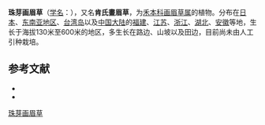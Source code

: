 {{Speciesbox
| name = 珠芽画眉草
| status = 
| status_system = 
| image =
| genus = Eragrostis
| species = bulbillifera
| authority = Steud.
}}

'''珠芽画眉草'''（[[学名|学名]]：{{lang|la|''Eragrostis bulbillifera''}}），又名'''肯氏畫眉草'''，为[[禾本科|禾本科]][[画眉草属|画眉草属]]的植物。分布在[[日本|日本]]、[[东南亚地区|东南亚地区]]、[[台湾岛|台湾岛]]以及[[中国大陆|中国大陆]]的[[福建|福建]]、[[江苏|江苏]]、[[浙江|浙江]]、[[湖北|湖北]]、[[安徽|安徽]]等地，生长于海拔130米至600米的地区，多生长在路边、山坡以及田边，目前尚未由人工引种栽培。

== 参考文献 ==

* {{cite web| url =http://www.bioinfo.cn/db05/KmzwSpecies.php?action=view&id=9876| title =珠芽画眉草| work =《中国高等植物数据库全库》| publisher =中国科学院微生物研究所| author =昆明植物研究所| accessdate =2009-02-25| deadurl =yes| archiveurl =https://web.archive.org/web/20160305074340/http://www.bioinfo.cn/db05/KmzwSpecies.php?action=view&id=9876| archivedate =2016-03-05}}
* {{TaiBNET| zh=肯氏畫眉草 | id=201503 | binomial=Eragrostis bulbillifera | authority=Steud., 1854 | var= | accessdate=2013-01-24}}
{{Taxonbar|from=Q15232533}}

[[Category:画眉草属|珠芽画眉草]]


{{植物小作品}}